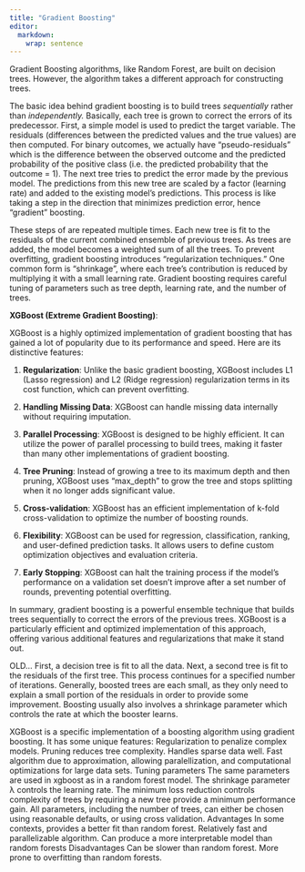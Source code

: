 ```yaml
---
title: "Gradient Boosting"
editor: 
  markdown: 
    wrap: sentence
---
```


Gradient Boosting algorithms, like Random Forest, are built on decision trees. However, the algorithm takes a different approach for constructing trees.

The basic idea behind gradient boosting is to build trees *sequentially* rather than *independently.* Basically, each tree is grown to correct the errors of its predecessor. First, a simple model is used to predict the target variable. The residuals (differences between the predicted values and the true values) are then computed. For binary outcomes, we actually have "pseudo-residuals" which is the difference between the observed outcome and the predicted probability of the positive class (i.e. the predicted probability that the outcome = 1). The next tree tries to predict the error made by the previous model. The predictions from this new tree are scaled by a factor (learning rate) and added to the existing model's predictions. This process is like taking a step in the direction that minimizes prediction error, hence "gradient" boosting.

These steps of are repeated multiple times. Each new tree is fit to the residuals of the current combined ensemble of previous trees. As trees are added, the model becomes a weighted sum of all the trees. To prevent overfitting, gradient boosting introduces "regularization techniques." One common form is "shrinkage", where each tree's contribution is reduced by multiplying it with a small learning rate. Gradient boosting requires careful tuning of parameters such as tree depth, learning rate, and the number of trees.

**XGBoost (Extreme Gradient Boosting)**:

XGBoost is a highly optimized implementation of gradient boosting that has gained a lot of popularity due to its performance and speed. Here are its distinctive features:

1. **Regularization**: Unlike the basic gradient boosting, XGBoost includes L1 (Lasso regression) and L2 (Ridge regression) regularization terms in its cost function, which can prevent overfitting.

2. **Handling Missing Data**: XGBoost can handle missing data internally without requiring imputation.

3. **Parallel Processing**: XGBoost is designed to be highly efficient. It can utilize the power of parallel processing to build trees, making it faster than many other implementations of gradient boosting.

4. **Tree Pruning**: Instead of growing a tree to its maximum depth and then pruning, XGBoost uses "max_depth" to grow the tree and stops splitting when it no longer adds significant value.

5. **Cross-validation**: XGBoost has an efficient implementation of k-fold cross-validation to optimize the number of boosting rounds.

6. **Flexibility**: XGBoost can be used for regression, classification, ranking, and user-defined prediction tasks. It allows users to define custom optimization objectives and evaluation criteria.

7. **Early Stopping**: XGBoost can halt the training process if the model's performance on a validation set doesn't improve after a set number of rounds, preventing potential overfitting.

In summary, gradient boosting is a powerful ensemble technique that builds trees sequentially to correct the errors of the previous trees. XGBoost is a particularly efficient and optimized implementation of this approach, offering various additional features and regularizations that make it stand out.



OLD...
First, a decision tree is fit to all the data. Next, a second tree is fit to the residuals of the first tree. This process continues for a specified number of iterations. Generally, boosted trees are each small, as they only need to explain a small portion of the residuals in order to provide some improvement. Boosting usually also involves a shrinkage parameter which controls the rate at which the booster learns.

XGBoost is a specific implementation of a boosting algorithm using gradient boosting. It has some unique features:
	Regularization to penalize complex models.
	Pruning reduces tree complexity.
	Handles sparse data well.
	Fast algorithm due to approximation, allowing paralellization, and computational optimizations for large data sets.
Tuning parameters
	The same parameters are used in xgboost as in a random forest model.
	The shrinkage parameter λ controls the learning rate.
	The minimum loss reduction controls complexity of trees by requiring a new tree provide a minimum performance gain.
All parameters, including the number of trees, can either be chosen using reasonable defaults, or using cross validation.
Advantages
	In some contexts, provides a better fit than random forest.
	Relatively fast and parallelizable algorithm.
	Can produce a more interpretable model than random forests
Disadvantages
	Can be slower than random forest.
	More prone to overfitting than random forests.
